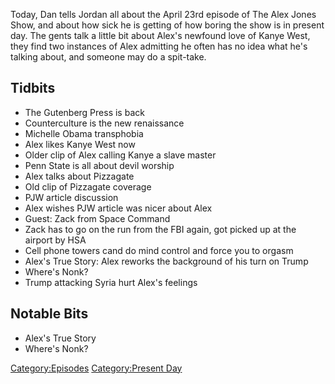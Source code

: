 {{DEFAULTSORT:
    #_EPISODE_0154:April 23, 2018
}}{{Episode
    | title           = April 23, 2018
    | caption         = [https://knowledgefight.libsyn.com/knowledge-fight-april-23-2018 Listen to this episode on Libsyn]
    | episodeNumber   = 154
    | length          = 01:21:48
    | airDate         = April 24, 2018
    | coverageDate    = April 23, 2018
    | episodeType     = [[:Category:Present Day|Present Day]]
    | appearance      = [[Michelle Obama]], [[Kanye West]], [[Paul Joseph Watson]], [[Zack from Space Command]]
    | previousEpisode = [[153: More Mark Richards Fun]]
    | nextEpisode     = [[155: January 7-9, 2009]]
}}

{{Stub}}

Today, Dan tells Jordan all about the April 23rd episode of The Alex Jones Show, and about how sick he is getting of how boring the show is in present day. The gents talk a little bit about Alex's newfound love of Kanye West, they find two instances of Alex admitting he often has no idea what he's talking about, and someone may do a spit-take.

==Tidbits==

*The Gutenberg Press is back
*Counterculture is the new renaissance
*Michelle Obama transphobia
*Alex likes Kanye West now
*Older clip of Alex calling Kanye a slave master
*Penn State is all about devil worship
*Alex talks about Pizzagate
*Old clip of Pizzagate coverage
*PJW article discussion
*Alex wishes PJW article was nicer about Alex
*Guest: Zack from Space Command
*Zack has to go on the run from the FBI again, got picked up at the airport by HSA
*Cell phone towers cand do mind control and force you to orgasm
*Alex's True Story: Alex reworks the background of his turn on Trump
*Where's Nonk?
*Trump attacking Syria hurt Alex's feelings

==Notable Bits==

*Alex's True Story
*Where's Nonk?

[[Category:Episodes]]
[[Category:Present Day]]

